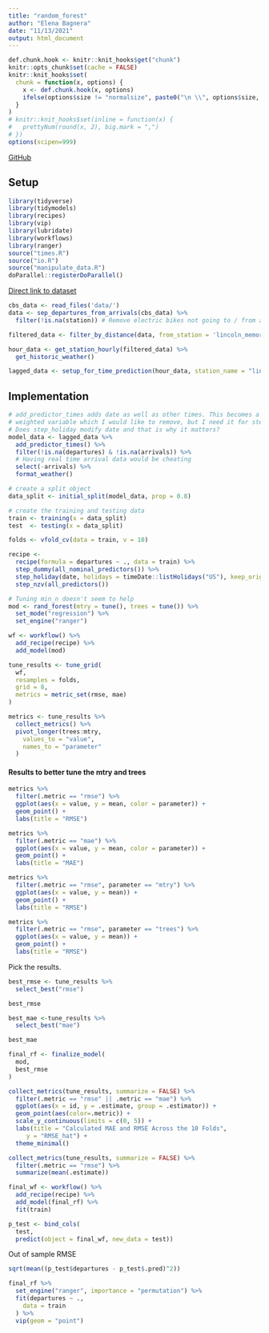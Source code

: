 ```yaml
---
title: "random_forest"
author: "Elena Bagnera"
date: "11/13/2021"
output: html_document
---
```


```r
def.chunk.hook <- knitr::knit_hooks$get("chunk")
knitr::opts_chunk$set(cache = FALSE)
knitr::knit_hooks$set(
  chunk = function(x, options) {
    x <- def.chunk.hook(x, options)
    ifelse(options$size != "normalsize", paste0("\n \\", options$size, "\n\n", x, "\n\n \\normalsize"), x)
  }
)
# knitr::knit_hooks$set(inline = function(x) {
#   prettyNum(round(x, 2), big.mark = ",")
# })
options(scipen=999)
```


\begin{center}
\Huge{PPOL 670 | Final Project}

\Huge{Random Forest}
\end{center}

\vspace{0.1in}

[GitHub](https://github.com/elenabagnera/CapitalBikesProject)

## Setup
```r
library(tidyverse)
library(tidymodels)
library(recipes)
library(vip)
library(lubridate)
library(workflows)
library(ranger)
source("times.R")
source("io.R")
source("manipulate_data.R")
doParallel::registerDoParallel()
```

[Direct link to dataset](https://s3.amazonaws.com/capitalbikeshare-data/202108-capitalbikeshare-tripdata.zip)

```r

cbs_data <- read_files('data/')
data <- sep_departures_from_arrivals(cbs_data) %>% 
  filter(!is.na(station)) # Remove electric bikes not going to / from a station

filtered_data <- filter_by_distance(data, from_station = 'lincoln_memorial', distance_m = 1600)

hour_data <- get_station_hourly(filtered_data) %>% 
  get_historic_weather()

lagged_data <- setup_for_time_prediction(hour_data, station_name = "lincoln_memorial")
```

## Implementation

```r
# add_predictor_times adds date as well as other times. This becomes a heavily
# weighted variable which I would like to remove, but I need it for step_holiday
# Does step_holiday modify date and that is why it matters?
model_data <- lagged_data %>% 
  add_predictor_times() %>% 
  filter(!is.na(departures) & !is.na(arrivals)) %>% 
  # Having real time arrival data would be cheating
  select(-arrivals) %>% 
  format_weather()

# create a split object
data_split <- initial_split(model_data, prop = 0.8)

# create the training and testing data
train <- training(x = data_split)
test  <- testing(x = data_split)

folds <- vfold_cv(data = train, v = 10)

recipe <-
  recipe(formula = departures ~ ., data = train) %>%
  step_dummy(all_nominal_predictors()) %>% 
  step_holiday(date, holidays = timeDate::listHolidays("US"), keep_original_cols = FALSE) %>% 
  step_nzv(all_predictors())
```


```r
# Tuning min_n doesn't seem to help
mod <- rand_forest(mtry = tune(), trees = tune()) %>%
  set_mode("regression") %>%
  set_engine("ranger")

wf <- workflow() %>%
  add_recipe(recipe) %>%
  add_model(mod) 

tune_results <- tune_grid(
  wf,
  resamples = folds,
  grid = 8,
  metrics = metric_set(rmse, mae)
)

metrics <- tune_results %>%
  collect_metrics() %>% 
  pivot_longer(trees:mtry,
    values_to = "value",
    names_to = "parameter"
  )
```

#### Results to better tune the mtry and trees

```r
metrics %>%  
  filter(.metric == "rmse") %>% 
  ggplot(aes(x = value, y = mean, color = parameter)) + 
  geom_point() + 
  labs(title = "RMSE")

metrics %>%  
  filter(.metric == "mae") %>% 
  ggplot(aes(x = value, y = mean, color = parameter)) + 
  geom_point() +
  labs(title = "MAE")

metrics %>%  
  filter(.metric == "rmse", parameter == "mtry") %>% 
  ggplot(aes(x = value, y = mean)) + 
  geom_point() + 
  labs(title = "RMSE")

metrics %>%  
  filter(.metric == "rmse", parameter == "trees") %>% 
  ggplot(aes(x = value, y = mean)) + 
  geom_point() + 
  labs(title = "RMSE")
```

Pick the results.

```r
best_rmse <- tune_results %>% 
  select_best("rmse")

best_rmse

best_mae <-tune_results %>% 
  select_best("mae")

best_mae

final_rf <- finalize_model(
  mod,
  best_rmse
)

collect_metrics(tune_results, summarize = FALSE) %>%
  filter(.metric == "rmse" || .metric == "mae") %>%
  ggplot(aes(x = id, y = .estimate, group = .estimator)) +
  geom_point(aes(color=.metric)) +
  scale_y_continuous(limits = c(0, 5)) +
  labs(title = "Calculated MAE and RMSE Across the 10 Folds",
     y = "RMSE_hat") +
  theme_minimal()

collect_metrics(tune_results, summarize = FALSE) %>%
  filter(.metric == "rmse") %>%
  summarize(mean(.estimate))
```

```r
final_wf <- workflow() %>%
  add_recipe(recipe) %>%
  add_model(final_rf) %>% 
  fit(train)

p_test <- bind_cols(
  test,
  predict(object = final_wf, new_data = test))
```

Out of sample RMSE
```r
sqrt(mean((p_test$departures - p_test$.pred)^2))
```

```r
final_rf %>%
  set_engine("ranger", importance = "permutation") %>%
  fit(departures ~ .,
    data = train
  ) %>%
  vip(geom = "point")
```
